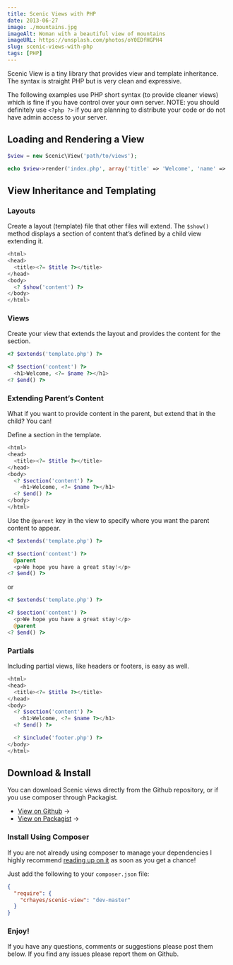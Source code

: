```yaml
---
title: Scenic Views with PHP
date: 2013-06-27
image: ./mountains.jpg
imageAlt: Woman with a beautiful view of mountains
imageURL: https://unsplash.com/photos/oY0EDfHGPH4
slug: scenic-views-with-php
tags: [PHP]
---
```


Scenic View is a tiny library that provides view and template inheritance. The syntax is straight PHP but is very clean and expressive.

The following examples use PHP short syntax (to provide cleaner views) which is fine if you have control over your own server. NOTE: you should definitely use `<?php ?>` if you are planning to distribute your code or do not have admin access to your server.

## Loading and Rendering a View

```php
$view = new Scenic\View('path/to/views');

echo $view->render('index.php', array('title' => 'Welcome', 'name' => 'Chris'));
```

## View Inheritance and Templating

### Layouts

Create a layout (template) file that other files will extend. The `$show()` method displays a section of content that’s defined by a child view extending it.

```php
<html>
<head>
  <title><?= $title ?></title>
</head>
<body>
  <? $show('content') ?>
</body>
</html>
```

### Views

Create your view that extends the layout and provides the content for the section.

```php
<? $extends('template.php') ?>

<? $section('content') ?>
  <h1>Welcome, <?= $name ?></h1>
<? $end() ?>
```

### Extending Parent’s Content

What if you want to provide content in the parent, but extend that in the child? You can!

Define a section in the template.

```php
<html>
<head>
  <title><?= $title ?></title>
</head>
<body>
  <? $section('content') ?>
    <h1>Welcome, <?= $name ?></h1>
  <? $end() ?>
</body>
</html>
```

Use the `@parent` key in the view to specify where you want the parent content to appear.

```php
<? $extends('template.php') ?>

<? $section('content') ?>
  @parent
  <p>We hope you have a great stay!</p>
<? $end() ?>
```

or

```php
<? $extends('template.php') ?>

<? $section('content') ?>
  <p>We hope you have a great stay!</p>
  @parent
<? $end() ?>
```

### Partials

Including partial views, like headers or footers, is easy as well.

```php
<html>
<head>
  <title><?= $title ?></title>
</head>
<body>
  <? $section('content') ?>
    <h1>Welcome, <?= $name ?></h1>
  <? $end() ?>

  <? $include('footer.php') ?>
</body>
</html>
```

## Download & Install

You can download Scenic views directly from the Github repository, or if you use composer through Packagist.

- [View on Github](https://github.com/crhayes/scenic-view) →
- [View on Packagist](https://packagist.org/packages/crhayes/scenic-view) →

### Install Using Composer

If you are not already using composer to manage your dependencies I highly recommend [reading up on it](http://getcomposer.org/) as soon as you get a chance!

Just add the following to your `composer.json` file:

```json
{
  "require": {
    "crhayes/scenic-view": "dev-master"
  }
}
```

### Enjoy!

If you have any questions, comments or suggestions please post them below. If you find any issues please report them on Github.
